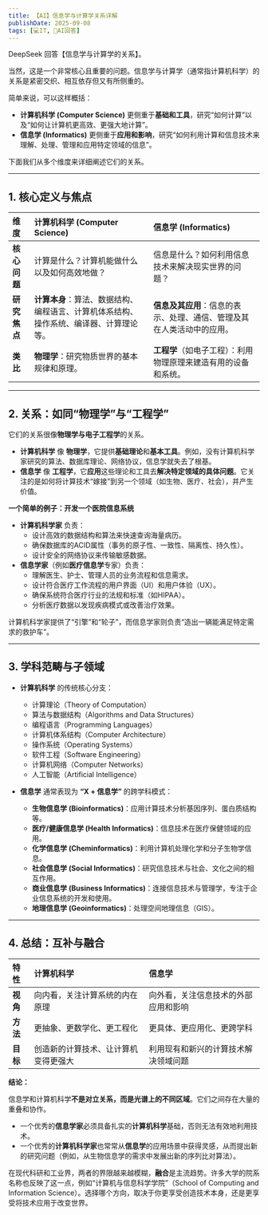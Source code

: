 ```yaml
---
title: 【AI】信息学与计算学关系详解
publishDate: 2025-09-08
tags: [💻IT, 🤖AI回答]
---
```



<Aside type="caution" title="🤖AI警告">DeepSeek 回答【信息学与计算学的关系】。</Aside>

当然，这是一个非常核心且重要的问题。信息学与计算学（通常指计算机科学）的关系是紧密交织、相互依存但又有所侧重的。

简单来说，可以这样概括：

*   **计算机科学 (Computer Science)** 更侧重于**基础和工具**，研究“如何计算”以及“如何让计算机更高效、更强大地计算”。
*   **信息学 (Informatics)** 更侧重于**应用和影响**，研究“如何利用计算和信息技术来理解、处理、管理和应用特定领域的信息”。

下面我们从多个维度来详细阐述它们的关系。

---

## 1. 核心定义与焦点

| 维度 | 计算机科学 (Computer Science) | 信息学 (Informatics) |
| :--- | :--- | :--- |
| **核心问题** | 计算是什么？计算机能做什么以及如何高效地做？ | 信息是什么？如何利用信息技术来解决现实世界的问题？ |
| **研究焦点** | **计算本身**：算法、数据结构、编程语言、计算机体系结构、操作系统、编译器、计算理论等。 | **信息及其应用**：信息的表示、处理、通信、管理及其在人类活动中的应用。 |
| **类比** | **物理学**：研究物质世界的基本规律和原理。 | **工程学**（如电子工程）：利用物理原理来建造有用的设备和系统。 |

---

## 2. 关系：如同“物理学”与“工程学”

它们的关系很像**物理学与电子工程学**的关系。

*   **计算机科学** 像 **物理学**，它提供**基础理论**和**基本工具**。例如，没有计算机科学家研究的算法、数据库理论、网络协议，信息学就失去了根基。
*   **信息学** 像 **工程学**，它**应用**这些理论和工具去**解决特定领域的具体问题**。它关注的是如何将计算技术“嫁接”到另一个领域（如生物、医疗、社会），并产生价值。

**一个简单的例子：开发一个医院信息系统**

*   **计算机科学家** 负责：
    *   设计高效的数据结构和算法来快速查询海量病历。
    *   确保数据库的ACID属性（事务的原子性、一致性、隔离性、持久性）。
    *   设计安全的网络协议来传输敏感数据。
*   **信息学家**（例如**医疗信息学**专家）负责：
    *   理解医生、护士、管理人员的业务流程和信息需求。
    *   设计符合医疗工作流程的用户界面（UI）和用户体验（UX）。
    *   确保系统符合医疗行业的法规和标准（如HIPAA）。
    *   分析医疗数据以发现疾病模式或改善治疗效果。

计算机科学家提供了“引擎”和“轮子”，而信息学家则负责“造出一辆能满足特定需求的救护车”。

---

## 3. 学科范畴与子领域

*   **计算机科学** 的传统核心分支：
    *   计算理论（Theory of Computation）
    *   算法与数据结构（Algorithms and Data Structures）
    *   编程语言（Programming Languages）
    *   计算机体系结构（Computer Architecture）
    *   操作系统（Operating Systems）
    *   软件工程（Software Engineering）
    *   计算机网络（Computer Networks）
    *   人工智能（Artificial Intelligence）

*   **信息学** 通常表现为 **“X + 信息学”** 的跨学科模式：
    *   **生物信息学 (Bioinformatics)**：应用计算技术分析基因序列、蛋白质结构等。
    *   **医疗/健康信息学 (Health Informatics)**：信息技术在医疗保健领域的应用。
    *   **化学信息学 (Cheminformatics)**：利用计算机处理化学和分子生物学信息。
    *   **社会信息学 (Social Informatics)**：研究信息技术与社会、文化之间的相互作用。
    *   **商业信息学 (Business Informatics)**：连接信息技术与管理学，专注于企业信息系统的开发和使用。
    *   **地理信息学 (Geoinformatics)**：处理空间地理信息（GIS）。

---

## 4. 总结：互补与融合

| 特性 | 计算机科学 | 信息学 |
| :--- | :--- | :--- |
| **视角** | 向内看，关注计算系统的内在原理 | 向外看，关注信息技术的外部应用和影响 |
| **方法** | 更抽象、更数学化、更工程化 | 更具体、更应用化、更跨学科 |
| **目标** | 创造新的计算技术、让计算机变得更强大 | 利用现有和新兴的计算技术解决领域问题 |

**结论：**

信息学和计算机科学**不是对立关系，而是光谱上的不同区域**。它们之间存在大量的重叠和协作。

*   一个优秀的**信息学家**必须具备扎实的**计算机科学**基础，否则无法有效地利用技术。
*   一个优秀的**计算机科学家**也常常从**信息学**的应用场景中获得灵感，从而提出新的研究问题（例如，从生物信息学的需求中发展出新的序列比对算法）。

在现代科研和工业界，两者的界限越来越模糊，**融合**是主流趋势。许多大学的院系名称也反映了这一点，例如“计算机与信息科学学院”（School of Computing and Information Science）。选择哪个方向，取决于你更享受创造技术本身，还是更享受将技术应用于改变世界。
